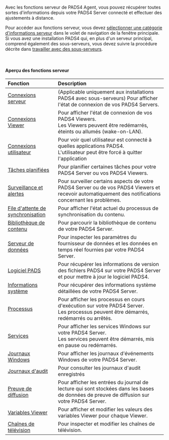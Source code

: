 Avec les fonctions serveur de PADS4 Agent, vous pouvez récupérer toutes sortes d'informations depuis votre PADS4 Server connecté et effectuer des ajustements à distance.

Pour accéder aux fonctions serveur, vous devez [sélectionner une catégorie d'informations serveur](https://pads4documentation.blob.core.windows.net/agent/Content/Main%20Window/Navigation%20pane.htm) dans le volet de navigation de la fenêtre principale. Si vous avez une installation PADS4 qui, en plus d'un serveur principal, comprend également des sous-serveurs, vous devez suivre la procédure décrite dans [travailler avec des sous-serveurs](https://pads4documentation.blob.core.windows.net/agent/Content/Advanced%20features/Working%20with%20sub%20servers.htm).

 

#### **Aperçu des fonctions serveur**

| **Fonction**                                                                                                                                                                         | **Description**                                                                                                                                        |
| :----------------------------------------------------------------------------------------------------------------------------------------------------------------------------------- | :----------------------------------------------------------------------------------------------------------------------------------------------------- |
| [Connexions serveur](/fr/digital-signage/windows-applications/agent/remote-management-and-monitoring/server-connections)                                                             | (Applicable uniquement aux installations PADS4 avec sous-serveurs) Pour afficher l'état de connexion de vos PADS4 Servers.                             |
| [Connexions Viewer](/fr/digital-signage/windows-applications/agent/remote-management-and-monitoring/viewer-connections)                                                              | Pour afficher l'état de connexion de vos PADS4 Viewers.<br />Les Viewers peuvent être redémarrés, éteints ou allumés (wake-on-LAN).                    |
| [Connexions utilisateur](/fr/digital-signage/windows-applications/agent/remote-management-and-monitoring/user-connections)                                                           | Pour voir quel utilisateur est connecté à quelles applications PADS4.<br />L'utilisateur peut être forcé à quitter l'application                       |
| [Tâches planifiées](/fr/digital-signage/windows-applications/agent/remote-management-and-monitoring/scheduled-tasks)                                                                 | Pour planifier certaines tâches pour votre PADS4 Server ou vos PADS4 Viewers.                                                                          |
| [Surveillance et alertes](https://pads4documentation.blob.core.windows.net/agent/Content/Remote%20management%20and%20monitoring/Monitoring%20&%20alerts/Monitoring%20&%20alerts.htm) | Pour surveiller certains aspects de votre PADS4 Server ou de vos PADS4 Viewers et recevoir automatiquement des notifications concernant les problèmes. |
| [File d'attente de synchronisation](/fr/digital-signage/windows-applications/agent/remote-management-and-monitoring/synchronization-queue)                                           | Pour afficher l'état actuel du processus de synchronisation du contenu.                                                                                |
| [Bibliothèque de contenu](/fr/digital-signage/windows-applications/agent/remote-management-and-monitoring/content-library)                                                           | Pour parcourir la bibliothèque de contenu de votre PADS4 Server.                                                                                       |
| [Serveur de données](/fr/digital-signage/windows-applications/agent/remote-management-and-monitoring/data-server)                                                                    | Pour inspecter les paramètres du fournisseur de données et les données en temps réel fournies par votre PADS4 Server.                                  |
| [Logiciel PADS](/fr/digital-signage/windows-applications/agent/remote-management-and-monitoring/pads4-software)                                                                      | Pour récupérer les informations de version des fichiers PADS4 sur votre PADS4 Server et pour mettre à jour le logiciel PADS4.                          |
| [Informations système](/fr/digital-signage/windows-applications/agent/remote-management-and-monitoring/system-info)                                                                  | Pour récupérer des informations système détaillées de votre PADS4 Server.                                                                              |
| [Processus](/fr/digital-signage/windows-applications/agent/remote-management-and-monitoring/processes)                                                                               | Pour afficher les processus en cours d'exécution sur votre PADS4 Server.<br />Les processus peuvent être démarrés, redémarrés ou arrêtés.              |
| [Services](/fr/digital-signage/windows-applications/agent/remote-management-and-monitoring/services)                                                                                 | Pour afficher les services Windows sur votre PADS4 Server.<br />Les services peuvent être démarrés, mis en pause ou redémarrés.                        |
| [Journaux Windows](/fr/digital-signage/windows-applications/agent/remote-management-and-monitoring/windows-logs)                                                                     | Pour afficher les journaux d'événements Windows de votre PADS4 Server.                                                                                 |
| [Journaux d'audit](https://pads4documentation.blob.core.windows.net/agent/Content/Remote%20management%20and%20monitoring/Audit%20logs.htm)                                           | Pour consulter les journaux d'audit enregistrés                                                                                                        |
| [Preuve de diffusion](https://pads4documentation.blob.core.windows.net/agent/Content/Remote%20management%20and%20monitoring/Proof%20of%20Play.htm)                                   | Pour afficher les entrées du journal de lecture qui sont stockées dans les bases de données de preuve de diffusion sur votre PADS4 Server.             |
| [Variables Viewer](https://pads4documentation.blob.core.windows.net/agent/Content/Remote%20management%20and%20monitoring/Viewer%20Variables.htm)                                     | Pour afficher et modifier les valeurs des variables Viewer pour chaque Viewer.                                                                         |
| [Chaînes de télévision](https://pads4documentation.blob.core.windows.net/agent/Content/Remote%20management%20and%20monitoring/Television%20channels.htm)                             | Pour inspecter et modifier les chaînes de télévision.                                                                                                  |
